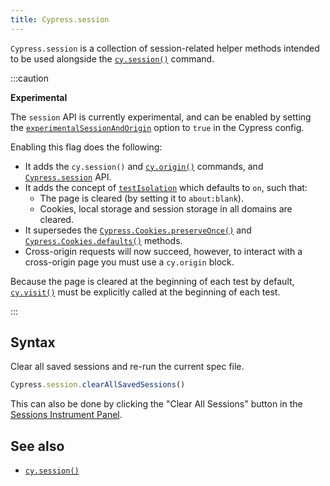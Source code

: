 ```yaml
---
title: Cypress.session
---
```


`Cypress.session` is a collection of session-related helper methods intended to
be used alongside the [`cy.session()`](/api/commands/session) command.

:::caution

**<Icon name="exclamation-triangle" /> Experimental**

The `session` API is currently experimental, and can be enabled by setting the
[`experimentalSessionAndOrigin`](/guides/references/experiments) option to
`true` in the Cypress config.

Enabling this flag does the following:

- It adds the `cy.session()` and [`cy.origin()`](/api/commands/origin) commands,
  and [`Cypress.session`](/api/cypress-api/session) API.
- It adds the concept of
  [`testIsolation`](/guides/core-concepts/writing-and-organizing-tests#Test-Isolation)
  which defaults to `on`, such that:
  - The page is cleared (by setting it to `about:blank`).
  - Cookies, local storage and session storage in all domains are cleared.
- It supersedes the
  [`Cypress.Cookies.preserveOnce()`](/api/cypress-api/cookies#Preserve-Once) and
  [`Cypress.Cookies.defaults()`](/api/cypress-api/cookies#Defaults) methods.
- Cross-origin requests will now succeed, however, to interact with a
  cross-origin page you must use a `cy.origin` block.

Because the page is cleared at the beginning of each test by default,
[`cy.visit()`](/api/commands/visit) must be explicitly called at the beginning
of each test.

:::

## Syntax

Clear all saved sessions and re-run the current spec file.

```javascript
Cypress.session.clearAllSavedSessions()
```

This can also be done by clicking the "Clear All Sessions" button in the
[Sessions Instrument Panel](/api/commands/session#The-Instrument-Panel).

<DocsImage src="/img/api/session/sessions-panel.png" alt="Sessions Instrument Panel" ></DocsImage>

## See also

- [`cy.session()`](/api/commands/session)
